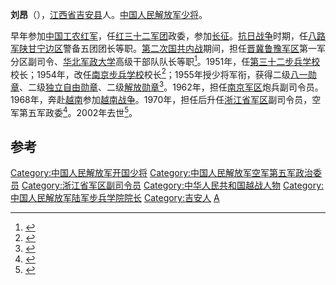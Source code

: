 '''刘昂'''（{{bd|1916年||2002年|1月17日}}），[[江西省|江西省]][[吉安县|吉安县]]人。[[中国人民解放军少将|中国人民解放军少将]]。

早年参加[[中国工农红军|中国工农红军]]，任[[红三十二军团|红三十二军团]]政委，参加[[长征|长征]]。[[抗日战争|抗日战争]]时期，任[[八路军|八路军]][[陕甘宁边区|陕甘宁边区]]警备五团团长等职。[[第二次国共内战|第二次国共内战]]期间，担任[[晋冀鲁豫军区|晋冀鲁豫军区]]第一军分区副司令、[[华北军政大学|华北军政大学]]高级干部队队长等职<ref>{{cite news|title=吉安县籍开国将军简介之刘昂|url=http://www.wentianxiang.cn/html/jiangjunshiji/201112120318812.htm|accessdate=2014-02-14|newspaper=吉安县天祥景区|archive-date=2014-01-13|archive-url=https://web.archive.org/web/20140113050407/http://www.wentianxiang.cn/html/jiangjunshiji/201112120318812.htm|dead-url=yes}}</ref>。1951年，任[[第三十二步兵学校|第三十二步兵学校]]校长；1954年，改任[[南京步兵学校|南京步兵学校]]校长<ref>{{cite book|author=宋国涛|title=中国元帅将军授衔全纪录: 中国人民解放军1955-1964年元帅将军授衔纪事|year=2004年|location=中央编译出版社|pages=286页}}</ref>；1955年授少将军衔，获得二级[[八一勋章_(1955年)|八一勋章]]、二级[[独立自由勋章|独立自由勋章]]、二级[[解放勋章|解放勋章]]<ref>{{cite news|title=开国少将刘昂 低调做人高调做事|url=http://www.njdaily.cn/2012/0327/111713.shtml|accessdate=2014-02-14|newspaper=南方报业网|deadurl=yes|archiveurl=https://web.archive.org/web/20140303173056/http://www.njdaily.cn/2012/0327/111713.shtml|archivedate=2014-03-03}}</ref>。1962年，担任[[南京军区|南京军区]]炮兵副司令员。1968年，奔赴[[越南|越南]]参加[[越南战争|越南战争]]。1970年，担任后升任[[浙江省军区|浙江省军区]]副司令员，空军第五军政委<ref>{{cite news|title=开国少将，刘昂，吉安人氏|url=http://heroes.jxwmw.cn/system/2007/10/30/010009887.shtml|accessdate=2014-02-14|newspaper=江南文明网|archive-url=https://web.archive.org/web/20140222165307/http://heroes.jxwmw.cn/system/2007/10/30/010009887.shtml|archive-date=2014-02-22|dead-url=yes}}</ref>。2002年去世<ref>{{cite news|title=刘昂同志逝世|url=http://news.xinhuanet.com/newscenter/2002-04/10/content_352139.htm|accessdate=2014-02-14|newspaper=新华网|archive-date=2014-02-21|archive-url=https://web.archive.org/web/20140221213908/http://news.xinhuanet.com/newscenter/2002-04/10/content_352139.htm|dead-url=no}}</ref>。

==参考==
{{reflist}}

[[Category:中国人民解放军开国少将|Category:中国人民解放军开国少将]]
[[Category:中国人民解放军空军第五军政治委员|Category:中国人民解放军空军第五军政治委员]]
[[Category:浙江省军区副司令员|Category:浙江省军区副司令员]]
[[Category:中华人民共和国越战人物|Category:中华人民共和国越战人物]]
[[Category:中国人民解放军陆军步兵学院院长|Category:中国人民解放军陆军步兵学院院长]]
[[Category:吉安人|Category:吉安人]]
[[Category:刘姓|A]]